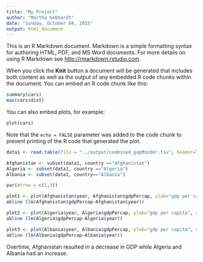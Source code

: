 ```yaml
---
title: "My Project"
author: "Martha Gebhardt"
date: "Sunday, October 04, 2015"
output: html_document
---
```


This is an R Markdown document. Markdown is a simple formatting syntax for authoring HTML, PDF, and MS Word documents. For more details on using R Markdown see <http://rmarkdown.rstudio.com>.

When you click the **Knit** button a document will be generated that includes both content as well as the output of any embedded R code chunks within the document. You can embed an R code chunk like this:

```r
summary(cars)
max(cars$dist)
```

You can also embed plots, for example:

```r
plot(cars)
```

Note that the `echo = FALSE` parameter was added to the code chunk to prevent printing of the R code that generated the plot.


```r

data1 <- read.table(file = "../output/combined_gapMinder.tsv", header=T)

Afghanistan <- subset(data1, country =="Afghanistan")
Algeria <- subset(data1, country =="Algeria")
Albania <- subset(data1, country=="Albania")

par(mfrow = c(1,3))

plot1 <- plot(Afghanistan$year, Afghanistan$gdpPercap, ylab="gdp per capita", xlab="year", main="Afghanistan yearly GDP")
abline (lm(Afghanistan$gdpPercap~Afghanistan$year))

plot2 <- plot(Algeria$year, Algeria$gdpPercap, ylab="gdp per capita", xlab="year", main="Algeria yearly GDP")
abline (lm(Algeria$gdpPercap~Algeria$year))

plot3 <- plot(Albania$year, Albania$gdpPercap, ylab="gdp per capita", xlab="year", main="Albania yearly GDP")
abline (lm(Albania$gdpPercap~Albania$year))

`````
Overtime, Afghanistan resulted in a decrease in GDP while Algeria and Albania had an increase.


